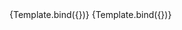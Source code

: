 

<Meta title="Components/InputText/Max" component={VvInputText} />

<Canvas>
	<Story
		name="Max - DateTime"
		play={testInputText}
		args={{
			name: 'input-datetime-max',
			label: 'Input DateTime Max',
			type: 'date',
			max: new Date().toISOString().split('T')[0],
			'data-testId': 'input-text'
		}}>
		{Template.bind({})}
	</Story>
</Canvas>

<Canvas>
	<Story
		name="Max - Number"
		play={testInputText}
		args={{
			name: 'input-number-max',
			label: 'Input Number Max',
			type: 'number',
			max: 15,
			'data-testId': 'input-text'
		}}>
		{Template.bind({})}
	</Story>
</Canvas>

